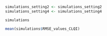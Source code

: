 ```r
simulations_setting2 <- simulations_setting2
simulations_setting4 <- simulations_setting4

simulations

mean(simulations$RMSE_values_CLQI)
```

